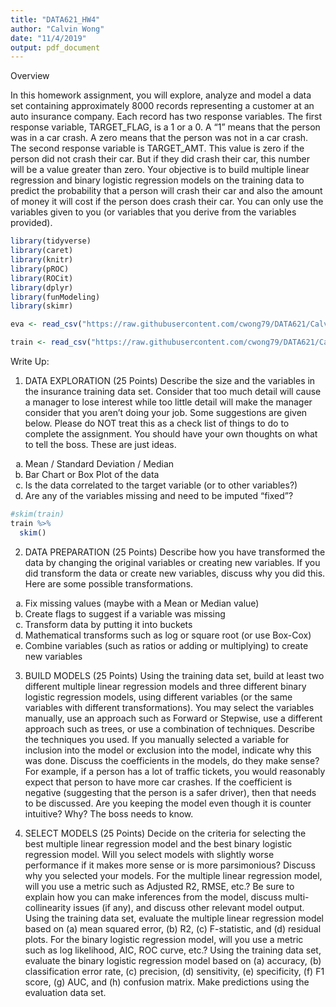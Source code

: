 ```yaml
---
title: "DATA621_HW4"
author: "Calvin Wong"
date: "11/4/2019"
output: pdf_document
---
```


Overview

In this homework assignment, you will explore, analyze and model a data set containing approximately 8000
records representing a customer at an auto insurance company. Each record has two response variables. The
first response variable, TARGET_FLAG, is a 1 or a 0. A “1” means that the person was in a car crash. A zero
means that the person was not in a car crash. The second response variable is TARGET_AMT. This value is zero
if the person did not crash their car. But if they did crash their car, this number will be a value greater than zero.
Your objective is to build multiple linear regression and binary logistic regression models on the training data
to predict the probability that a person will crash their car and also the amount of money it will cost if the person
does crash their car. You can only use the variables given to you (or variables that you derive from the variables
provided).

```r
library(tidyverse)
library(caret)
library(knitr)
library(pROC)
library(ROCit)
library(dplyr)
library(funModeling)
library(skimr)
```

```r
eva <- read_csv("https://raw.githubusercontent.com/cwong79/DATA621/Calvin/Homework%204/insurance-evaluation-data.csv")

train <- read_csv("https://raw.githubusercontent.com/cwong79/DATA621/Calvin/Homework%204/insurance_training_data.csv")
```

Write Up:

1. DATA EXPLORATION (25 Points)
Describe the size and the variables in the insurance training data set. Consider that too much detail will cause a
manager to lose interest while too little detail will make the manager consider that you aren’t doing your job. Some
suggestions are given below. Please do NOT treat this as a check list of things to do to complete the assignment.
You should have your own thoughts on what to tell the boss. These are just ideas.
a. Mean / Standard Deviation / Median
b. Bar Chart or Box Plot of the data
c. Is the data correlated to the target variable (or to other variables?)
d. Are any of the variables missing and need to be imputed “fixed”?

```r
#skim(train)
train %>%
  skim()
```

2. DATA PREPARATION (25 Points)
Describe how you have transformed the data by changing the original variables or creating new variables. If you
did transform the data or create new variables, discuss why you did this. Here are some possible transformations.
a. Fix missing values (maybe with a Mean or Median value)
b. Create flags to suggest if a variable was missing
c. Transform data by putting it into buckets
d. Mathematical transforms such as log or square root (or use Box-Cox)
e. Combine variables (such as ratios or adding or multiplying) to create new variables

3. BUILD MODELS (25 Points)
Using the training data set, build at least two different multiple linear regression models and three different binary
logistic regression models, using different variables (or the same variables with different transformations). You
may select the variables manually, use an approach such as Forward or Stepwise, use a different approach such
as trees, or use a combination of techniques. Describe the techniques you used. If you manually selected a
variable for inclusion into the model or exclusion into the model, indicate why this was done.
Discuss the coefficients in the models, do they make sense? For example, if a person has a lot of traffic tickets,
you would reasonably expect that person to have more car crashes. If the coefficient is negative (suggesting that
the person is a safer driver), then that needs to be discussed. Are you keeping the model even though it is counter
intuitive? Why? The boss needs to know.

4. SELECT MODELS (25 Points)
Decide on the criteria for selecting the best multiple linear regression model and the best binary logistic regression
model. Will you select models with slightly worse performance if it makes more sense or is more parsimonious?
Discuss why you selected your models.
For the multiple linear regression model, will you use a metric such as Adjusted R2, RMSE, etc.? Be sure to
explain how you can make inferences from the model, discuss multi-collinearity issues (if any), and discuss other
relevant model output. Using the training data set, evaluate the multiple linear regression model based on (a)
mean squared error, (b) R2, (c) F-statistic, and (d) residual plots. For the binary logistic regression model, will you
use a metric such as log likelihood, AIC, ROC curve, etc.? Using the training data set, evaluate the binary logistic
regression model based on (a) accuracy, (b) classification error rate, (c) precision, (d) sensitivity, (e) specificity, (f)
F1 score, (g) AUC, and (h) confusion matrix. Make predictions using the evaluation data set.